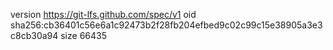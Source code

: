 version https://git-lfs.github.com/spec/v1
oid sha256:cb36401c56e6a1c92473b2f28fb204efbed9c02c99c15e38905a3e3c8cb30a94
size 66435
